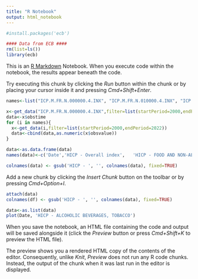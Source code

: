 ```yaml
---
title: "R Notebook"
output: html_notebook
---
```

```r
#install.packages('ecb')

#### Data from ECB ####
rm(list=ls())
library(ecb)
```

This is an [R Markdown](http://rmarkdown.rstudio.com) Notebook. When you execute code within the notebook, the results appear beneath the code. 

Try executing this chunk by clicking the *Run* button within the chunk or by placing your cursor inside it and pressing *Cmd+Shift+Enter*. 

```r
names<-list("ICP.M.FR.N.000000.4.INX", "ICP.M.FR.N.010000.4.INX", "ICP.M.FR.N.020000.4.INX", "ICP.M.FR.N.030000.4.INX", "ICP.M.FR.N.040000.4.INX",	"ICP.M.FR.N.050000.4.INX", "ICP.M.FR.N.060000.4.INX", "ICP.M.FR.N.070000.4.INX",	"ICP.M.FR.N.080000.4.INX",	"ICP.M.FR.N.090000.4.INX",	"ICP.M.FR.N.100000.4.INX",	"ICP.M.FR.N.110000.4.INX",	"ICP.M.FR.N.120000.4.INX")

x<-get_data("ICP.M.FR.N.000000.4.INX",filter=list(startPeriod=2000,endPeriod=2022))
data<-x$obstime
for (i in names){
  x<-get_data(i,filter=list(startPeriod=2000,endPeriod=2022))
  data<-cbind(data,as.numeric(x$obsvalue))
}

data<-as.data.frame(data)
names(data)<-c('Date','HICP - Overall index',	'HICP - FOOD AND NON-ALCOHOLIC BEVERAGES','HICP - ALCOHOLIC BEVERAGES, TOBACCO','HICP - CLOTHING AND FOOTWEAR','HICP - HOUSING, WATER, ELECTRICITY, GAS AND OTHER FUELS','HICP - FURNISHINGS, HOUSEHOLD EQUIPMENT AND ROUTINE HOUSE MAINTENANCE','HICP - HEALTH','HICP - TRANSPORT','HICP - COMMUNICATION','HICP - RECREATION AND CULTURE	','HICP - EDUCATION	','HICP - RESTAURANTS AND HOTELS','HICP - MISCELLANEOUS GOODS AND SERVICES')

colnames(data) <- gsub('HICP - ', '', colnames(data), fixed=TRUE)

```

Add a new chunk by clicking the *Insert Chunk* button on the toolbar or by pressing *Cmd+Option+I*.
```r
attach(data)
colnames(df) <- gsub('HICP - ', '', colnames(data), fixed=TRUE)

data<-as.list(data)
plot(Date, 'HICP - ALCOHOLIC BEVERAGES, TOBACCO')
```

When you save the notebook, an HTML file containing the code and output will be saved alongside it (click the *Preview* button or press *Cmd+Shift+K* to preview the HTML file). 

The preview shows you a rendered HTML copy of the contents of the editor. Consequently, unlike *Knit*, *Preview* does not run any R code chunks. Instead, the output of the chunk when it was last run in the editor is displayed.

